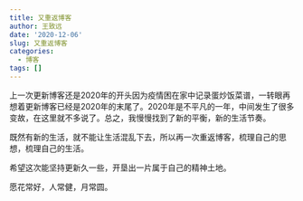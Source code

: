 ```yaml
---
title: 又重返博客
author: 王致远
date: '2020-12-06'
slug: 又重返博客
categories:
  - 博客
tags: []
---
```


上一次更新博客还是2020年的开头因为疫情困在家中记录蛋炒饭菜谱，一转眼再想着更新博客已经是2020年的末尾了。2020年是不平凡的一年，中间发生了很多变故，在这里就不多说了。总之，我慢慢找到了新的平衡，新的生活节奏。

既然有新的生活，就不能让生活混乱下去，所以再一次重返博客，梳理自己的思想，梳理自己的生活。

希望这次能坚持更新久一些，开垦出一片属于自己的精神土地。

愿花常好，人常健，月常圆。